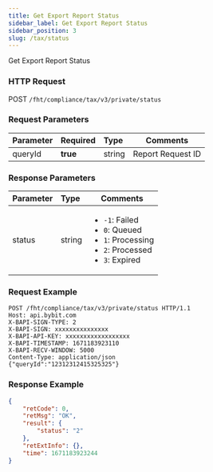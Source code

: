 ```yaml
---
title: Get Export Report Status
sidebar_label: Get Export Report Status
sidebar_position: 3
slug: /tax/status
---
```

Get Export Report Status

### HTTP Request
POST `/fht/compliance/tax/v3/private/status`

### Request Parameters
| Parameter | Required | Type | Comments|
|:----- |:-------|:-----|------ |
|queryId|<b>true</b>|string|Report Request ID|

### Response Parameters
| Parameter | Type | Comments|
|:----- |:-----|----- |
|status|string|<ul><li>`-1`: Failed</li><li>`0`: Queued</li><li>`1`: Processing</li><li>`2`: Processed</li><li>`3`: Expired</li></ul>|

### Request Example

```http
POST /fht/compliance/tax/v3/private/status HTTP/1.1
Host: api.bybit.com
X-BAPI-SIGN-TYPE: 2
X-BAPI-SIGN: xxxxxxxxxxxxxxx
X-BAPI-API-KEY: xxxxxxxxxxxxxxxxxx
X-BAPI-TIMESTAMP: 1671183923110
X-BAPI-RECV-WINDOW: 5000
Content-Type: application/json
{"queryId":"12312312415325325"}
```

### Response Example

```json
{
    "retCode": 0,
    "retMsg": "OK",
    "result": {
        "status": "2"
    },
    "retExtInfo": {},
    "time": 1671183923244
}
```